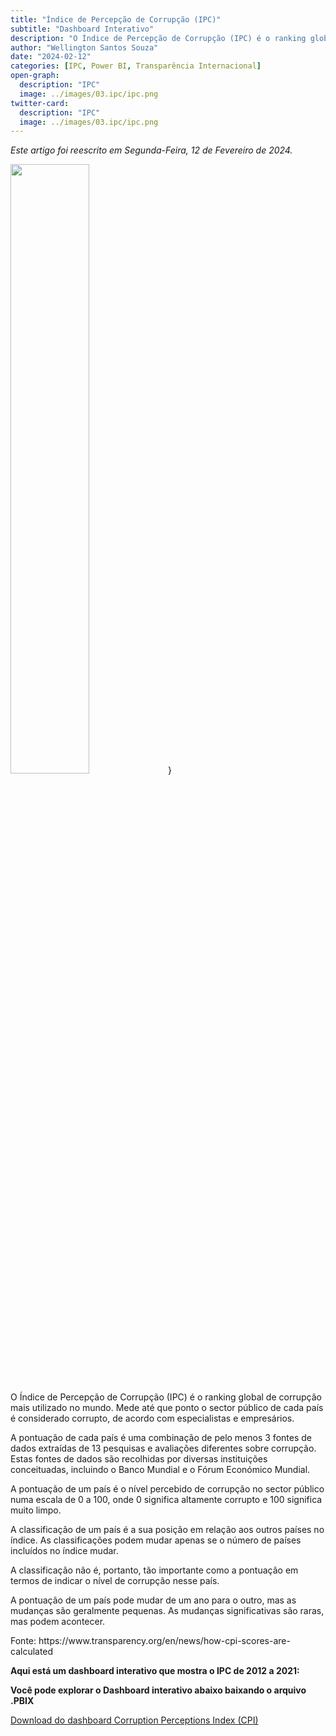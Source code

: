 ```yaml
---
title: "Índice de Percepção de Corrupção (IPC)"
subtitle: "Dashboard Interativo"
description: "O Índice de Percepção de Corrupção (IPC) é o ranking global de corrupção mais utilizado no mundo. Mede até que ponto o sector público de cada país é considerado corrupto, de acordo com especialistas e empresários."
author: "Wellington Santos Souza"
date: "2024-02-12"
categories: [IPC, Power BI, Transparência Internacional]
open-graph:
  description: "IPC"
  image: ../images/03.ipc/ipc.png
twitter-card:
  description: "IPC"
  image: ../images/03.ipc/ipc.png
---
```


*Este artigo foi reescrito em Segunda-Feira, 12 de Fevereiro de 2024.* 

![](../images/03.ipc/ipc.png){fig-alt="IPC" width=50%}} 

O Índice de Percepção de Corrupção (IPC) é o ranking global de corrupção mais utilizado no mundo. Mede até que ponto o sector público de cada país é considerado corrupto, de acordo com especialistas e empresários.

A pontuação de cada país é uma combinação de pelo menos 3 fontes de dados extraídas de 13 pesquisas e avaliações diferentes sobre corrupção. Estas fontes de dados são recolhidas por diversas instituições conceituadas, incluindo o Banco Mundial e o Fórum Económico Mundial.

A pontuação de um país é o nível percebido de corrupção no sector público numa escala de 0 a 100, onde 0 significa altamente corrupto e 100 significa muito limpo.

A classificação de um país é a sua posição em relação aos outros países no índice. As classificações podem mudar apenas se o número de países incluídos no índice mudar.

A classificação não é, portanto, tão importante como a pontuação em termos de indicar o nível de corrupção nesse país.

A pontuação de um país pode mudar de um ano para o outro, mas as mudanças são geralmente pequenas. As mudanças significativas são raras, mas podem acontecer.

Fonte: https://www.transparency.org/en/news/how-cpi-scores-are-calculated

**Aqui está um dashboard interativo que mostra o IPC de 2012 a 2021:**

**Você pode explorar o Dashboard interativo abaixo baixando o arquivo .PBIX**

[Download do dashboard Corruption Perceptions Index (CPI)](..\arquivos-pbix\Corruption Perceptions Index (CPI).pbix)


